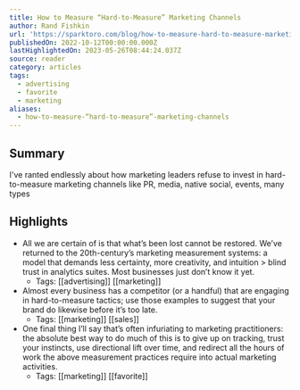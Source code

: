 ```yaml
---
title: How to Measure “Hard-to-Measure” Marketing Channels
author: Rand Fishkin
url: 'https://sparktoro.com/blog/how-to-measure-hard-to-measure-marketing-channels/'
publishedOn: 2022-10-12T00:00:00.000Z
lastHighlightedOn: 2023-05-26T08:44:24.037Z
source: reader
category: articles
tags:
  - advertising
  - favorite
  - marketing
aliases:
  - how-to-measure-“hard-to-measure”-marketing-channels
---
```

## Summary

I've ranted endlessly about how marketing leaders refuse to invest in hard-to-measure marketing channels like PR, media, native social, events, many types

## Highlights
- All we are certain of is that what’s been lost cannot be restored. We’ve returned to the 20th-century’s marketing measurement systems: a model that demands less certainty, more creativity, and intuition > blind trust in analytics suites. Most businesses just don’t know it yet.
    - Tags: [[advertising]] [[marketing]] 
- Almost every business has a competitor (or a handful) that are engaging in hard-to-measure tactics; use those examples to suggest that your brand do likewise before it’s too late.
    - Tags: [[marketing]] [[sales]] 
- One final thing I’ll say that’s often infuriating to marketing practitioners: the absolute best way to do much of this is to give up on tracking, trust your instincts, use directional lift over time, and redirect all the hours of work the above measurement practices require into actual marketing activities.
    - Tags: [[marketing]] [[favorite]]
